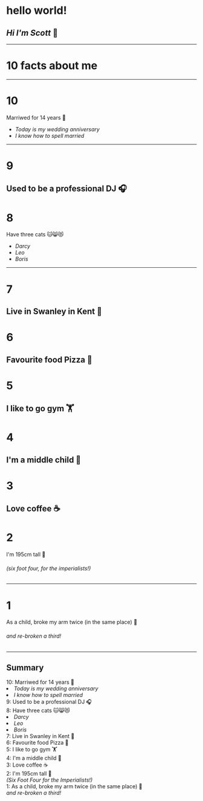 
# hello world! 

## _Hi I'm Scott_ 👋
---
# 10 facts about me
---
# 10

Marriwed for 14 years 👫

- _Today is my wedding anniversary_
- _I know how to spell married_ 
---
# 9

Used to be a professional DJ 🎧
---
# 8

Have three cats 🐱😸😻
- _Darcy_
- _Leo_
- _Boris_
---
# 7

Live in Swanley in Kent 🏡
---
# 6

Favourite food Pizza 🍕
---
# 5

I like to go gym 🏋️‍
---
# 4

I'm a middle child 🧒
---
# 3

Love coffee ☕️
---
# 2

I'm 195cm tall 📏

###### _(six foot four, for the imperialists!)_
---
# 1

As a child, broke my arm twice (in the same place) 🏥

###### _and re-broken a third!_
---

## Summary

<Appear>
<div>10: Marriwed for 14 years 👫</div>
<li><em>Today is my wedding anniversary</em></li>
<li><em>I know how to spell married</em></li>

<div>9: Used to be a professional DJ 🎧</div>

<div>8: Have three cats 🐱😸😻</div>
<li><em>Darcy</em></li>
<li><em>Leo</em></li>
<li><em>Boris</em></li>

<div>7: Live in Swanley in Kent 🏡</div>

<div>6: Favourite food Pizza 🍕</div>

<div>5: I like to go gym 🏋️‍</div>

<div>4: I'm a middle child 🧒</div>

<div>3: Love coffee ☕️</div>

<div>2: I'm 195cm tall 📏</div>

<div><em>(Six Foot Four for the Imperialists!)</em></div>
<div>1: As a child, broke my arm twice (in the same place) 🏥</div>

<div><em>and re-broken a third!</em></div>
</Appear>